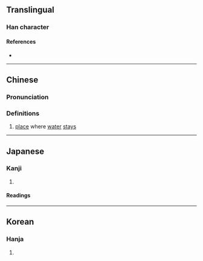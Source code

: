 {{also|潴}}
{{character info/new}}
==Translingual==

===Han character===
{{Han char|rn=85|rad=水|as=16|sn=19|four=34160|canj=EMOA|ids=⿰氵豬}}

====References====
* {{Han ref|kx=0660.180|dkj=18670|dj=1070.110|hdz=31777.110|uh=7026|ud=28710|bh=EFF5|bd=61429}}

----

==Chinese==
{{zh-forms|s=潴}}

===Pronunciation===
{{zh-pron
|m=zhū
|c=zyu1
|mc=y
|oc=y
|ma=
|cat=n
}}

===Definitions===
{{zh-hanzi}}

# [[place]] where [[water]] [[stay]]s

----

==Japanese==

===Kanji===
{{ja-kanji|grade=|rs=水16}}

# {{defn|lang=ja|sort=水16}}

====Readings====
{{ja-readings
|on=ちょ
|kun=みずたま-り
}}

----

==Korean==

===Hanja===
{{ko-hanja|hangeul=저|eumhun=|rv=jeo|mr=chŏ|y=ce}}

# {{defn|lang=ko|sort=水16}}